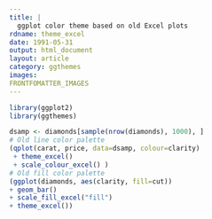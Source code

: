 ```yaml
---
title: |
  ggplot color theme based on old Excel plots
rdname: theme_excel
date: 1991-05-31
output: html_document
layout: article
category: ggthemes
images:
FRONTFOMATTER_IMAGES
---
```


```r
library(ggplot2)
library(ggthemes)
```

```r
dsamp <- diamonds[sample(nrow(diamonds), 1000), ]
# Old line color palette
(qplot(carat, price, data=dsamp, colour=clarity)
 + theme_excel()
 + scale_colour_excel() )
# Old fill color palette
(ggplot(diamonds, aes(clarity, fill=cut))
+ geom_bar()
+ scale_fill_excel("fill")
+ theme_excel())



```